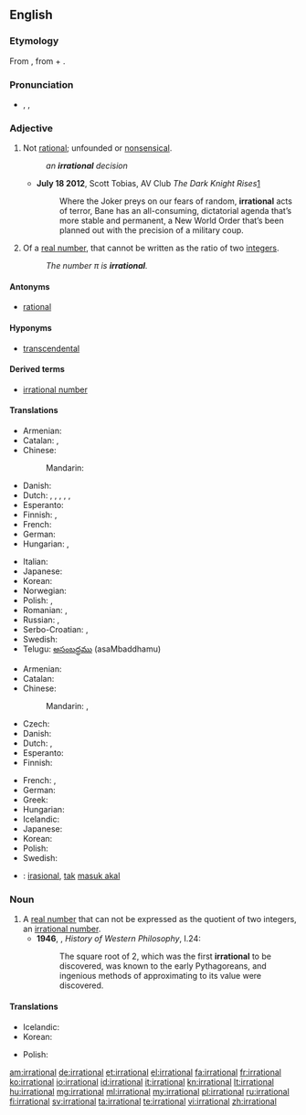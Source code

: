 ==English==

===Etymology===
From {{etyl|la}} {{term|irrationalis|irratiōnālis|lang=la}}, from {{term|ir-}} + {{term|rationalis|ratiōnālis}}.

===Pronunciation===
* {{enPR|ĭră'sh(ə)nəl}}, {{IPA|/ɪˈræʃ.(ə.)nəl/}}, {{X-SAMPA|/I"r{S.(@.)n@l/}}

===Adjective===
{{en-adj}}

# Not [[rational]]; unfounded or [[nonsensical]].
#: ''an '''irrational''' decision''
#* '''July 18 2012''', Scott Tobias, AV Club ''The Dark Knight Rises''[http://www.avclub.com/articles/the-dark-knight-rises-review-batman,82624/]
#*: Where the Joker preys on our fears of random, '''irrational''' acts of terror, Bane has an all-consuming, dictatorial agenda that’s more stable and permanent, a New World Order that’s been planned out with the precision of a military coup.
# {{mathematics|arithmetic|number theory|not comparable}} Of a [[real number]], that cannot be written as the ratio of two [[integer]]s.
#: ''The number &pi; is '''irrational'''.''

====Antonyms====
* {{sense|mathematics}} [[rational]]

====Hyponyms====
* {{sense|mathematics}} [[transcendental]]

====Derived terms====
* [[irrational number]]

====Translations====
{{trans-top|unfounded or nonsensical}}
* Armenian: {{t-|hy|իռացիոնալ|tr=iṙac’ional}}
* Catalan: {{t+|ca|bèstia}}, {{t+|ca|irracional}}
* Chinese:
*: Mandarin: {{t|cmn|不合理|tr=bùhélǐ|sc=Hani}}
* Danish: {{t-|da|irrationel}}
* Dutch: {{t-|nl|irrationeel}}, {{t-|nl|irrationele}}, {{t+|nl|onzinnig}}, {{t+|nl|onzinnige}}, {{t-|nl|onredelijk}}, {{t-|nl|onredelijke}}
* Esperanto: {{t-|eo|malracia}}
* Finnish: {{t-|fi|epälooginen}}, {{t-|fi|irrationaalinen}}
* French: {{t+|fr|irrationnel}}
* German: {{t+|de|irrational}}
* Hungarian: {{t+|hu|ésszerűtlen}},  {{t+|hu|irracionális}}
{{trans-mid}}
* Italian: {{t+|it|irrazionale}}
* Japanese: {{t-|ja|不合理|tr=fugōri}}
* Korean: {{t-|ko|불합리한|sc=Hang}}
* Norwegian: {{t-|no|irrasjonell}}
* Polish: {{t-|pl|nieracjonalny}}, {{t+|pl|irracjonalny|m}}
* Romanian: {{t-|ro|irațional|m|n}}, {{t-|ro|nerațional|m|n}}
* Russian: {{t|ru|нерациональный|tr=neracionálʹnyj|sc=Cyrl}}, {{t+|ru|иррациональный|tr=irracionálʹnyj|sc=Cyrl}}
* Serbo-Croatian: {{t-|sh|iracionalan|m}}, {{t-|sh|nerazuman|m}}
* Swedish: {{t+|sv|irrationell}}
* Telugu: [[అసంబద్ధము]] (asaMbaddhamu)
{{trans-bottom}}

{{trans-top|mathematics: of a number}}
* Armenian: {{t-|hy|իռացիոնալ|tr=iṙac’ional}}
* Catalan: {{t+|ca|irracional}}
* Chinese:
*: Mandarin: {{t|cmn|無理數|sc=Hani}}, {{t|cmn|无理数|tr=wúlǐshù|sc=Hani}}
* Czech: {{t-|cs|iracionální}}
* Danish: {{t-|da|irrational}}
* Dutch: {{t-|nl|irrationaal}}, {{t-|nl|irrationale}}
* Esperanto: {{t-|eo|neracionala}}
* Finnish: {{t-|fi|irrationaalinen}}
{{trans-mid}}
* French: {{t+|fr|irrationnel|m}}, {{t+|fr|irrationnelle|f}}
* German: {{t+|de|irrational}}
* Greek: {{t+|el|άρρητος}}
* Hungarian: {{t+|hu|irracionális}}
* Icelandic: {{t-|is|óræður|m}}
* Japanese: {{t+|ja|無理数|tr=murisū}}
* Korean: {{t+|ko|무리수|sc=Hang}}
* Polish: {{t-|pl|niewymierny|m}}
* Swedish: {{t+|sv|irrationell}}
{{trans-bottom}}

{{checktrans-top}}
* {{ttbc|id}}: [[irasional]], [[tak]] [[masuk akal]]
{{trans-bottom}}

===Noun===
{{en-noun}}

# A [[real number]] that can not be expressed as the quotient of two integers, an [[irrational number]].
#* '''1946''', {{w|Bertrand Russell}}, ''History of Western Philosophy'', I.24:
#*: The square root of 2, which was the first '''irrational''' to be discovered, was known to the early Pythagoreans, and ingenious methods of approximating to its value were discovered.

====Translations====
{{trans-top|irrational number}}
* Icelandic: {{t-|is|óræð tala|f}}
* Korean: {{t+|ko|무리수|sc=Hang}}
{{trans-mid}}
* Polish: {{t-SOP|pl|{{l/pl|liczba}} {{l/pl|niewymierna}}|f}}
{{trans-bottom}}

[[am:irrational]]
[[de:irrational]]
[[et:irrational]]
[[el:irrational]]
[[fa:irrational]]
[[fr:irrational]]
[[ko:irrational]]
[[io:irrational]]
[[id:irrational]]
[[it:irrational]]
[[kn:irrational]]
[[lt:irrational]]
[[hu:irrational]]
[[mg:irrational]]
[[ml:irrational]]
[[my:irrational]]
[[pl:irrational]]
[[ru:irrational]]
[[fi:irrational]]
[[sv:irrational]]
[[ta:irrational]]
[[te:irrational]]
[[vi:irrational]]
[[zh:irrational]]